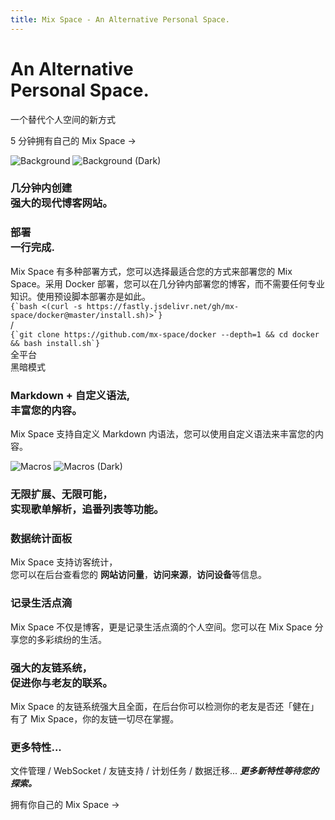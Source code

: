 ```yaml
---
title: Mix Space - An Alternative Personal Space.
---
```



<div className="home-content">
  <div className="content-container">
    <h1 className="headline">An Alternative <br className='sm:block hidden'/>Personal Space.</h1>
    <p className="subtitle">一个替代个人空间的新方式<br className='sm:block hidden'/></p>
    <p className="subtitle">
      <Link className={styles.cta} href="/docs">5 分钟拥有自己的 Mix Space <span>→</span></Link>
    </p>
  </div>
<style jsx>{`
  .content-container {
    max-width: 90rem;
    padding-left: max(env(safe-area-inset-left), 1.5rem);
    padding-right: max(env(safe-area-inset-right), 1.5rem);
    margin: 0 auto;
  }
  .features-container {
    margin: 8rem 0 0;
    padding: 4rem 0;
    background-color: #f3f4f6;
    border-bottom: 1px solid #e5e7eb;
  }
  .features-container .content-container {
    margin-top: -8rem;
  }
  :global(.dark) .features-container {
    background-color: #000;
    border-bottom: 1px solid rgb(38, 38, 38);
  }
  .headline {
    display: inline-block;
    font-size: 3.125rem;
    font-size: min(4.375rem, max(8vw, 2.5rem));
    font-weight: 700;
    font-feature-settings: initial;
    letter-spacing: -0.12rem;
    margin-left: -0.2rem;
    margin-top: 3.4rem;
    line-height: 1.1;
    background-image: linear-gradient(146deg, #000, #757a7d);
    -webkit-background-clip: text;
    -webkit-text-fill-color: transparent;
    background-clip: text;
  }
  :global(.dark) .headline {
    background-image: linear-gradient(146deg, #fff, #757a7d);
  }
  .subtitle {
    font-size: 1.3rem;
    font-size: min(1.3rem, max(3.5vw, 1.2rem));
    font-feature-settings: initial;
    line-height: 1.6;
  }
  .nextjs-link {
    color: currentColor;
    text-decoration: none;
    font-weight: 600;
  }
  :global(#docs-card) {
    color: #fff;
    text-shadow: 0 0 1rem rgba(0, 0, 0, 0.1);
  }
  :global(#docs-card img) {
    object-fit: cover;
    object-position: left;
    position: absolute;
    left: 0;
    right: 0;
    top: 0;
    bottom: 0;
    height: 100%;
    z-index: 0;
    user-select: none;
    pointer-events: none;
  }
  :global(#docs-card img:nth-child(2)) {
    display: none;
  }
  :global(.dark #docs-card img:nth-child(2)) {
    display: initial;
  }
  :global(.dark #docs-card img:nth-child(1)) {
    display: none;
  }
  :global(.feat-darkmode) {
    min-height: 300px;
  }
  :global(.feat-darkmode h3) {
    font-size: 48px;
  }
  :global(#macros-card) {
    display: flex;
    flex-direction: column;
    justify-content: center;
  }
  :global(#macros-card p) {
    max-width: 320px;
  }
  :global(#macros-card img:nth-child(2)) {
    display: none;
  }
  :global(.dark #macros-card img:nth-child(2)) {
    display: initial;
  }
  :global(.dark #macros-card img:nth-child(1)) {
    display: none;
  }
  :global(#serverless-card) {
    min-height: 240px;
  }
  :global(#serverless-card h3) {
    text-align: left;
    width: min(300px, 41%);
    min-width: 155px;
  }
  :global(#analyze-card) {
    background-image: url(/assets/high-contrast.png);
    background-position: -170px 160px;
  }
  @media screen and (max-width: 1300px) {
    :global(#analyze-card) {
      background-image: linear-gradient(to bottom, white, transparent),
        url(/assets/high-contrast.png);
    }
  }
  @media screen and (max-width: 1200px) {
    :global(.feat-darkmode h3) {
      font-size: 4vw;
      font-size: min(48px, max(4vw, 30px));
    }
    :global(#macros-card img) {
      aspect-ratio: 787/623;
      height: auto;
    }
    .headline {
      letter-spacing: -0.08rem;
    }
  }
  @media screen and (max-width: 1024px) {
    :global(#docs-card) {
      aspect-ratio: 135/86;
    }
    :global(#macros-card) {
      aspect-ratio: 8/3;
    }
    :global(#macros-card h3) {
      text-align: left;
    }
    :global(#a11y-card) {
      background-image: url(/assets/high-contrast.png);
      background-position: center 160px;
    }
  }
  @media screen and (max-width: 768px) {
    :global(#docs-card) {
      min-height: 348px;
      width: 100%;
      aspect-ratio: auto;
    }
    :global(#docs-card img) {
      object-position: -26px 0;
      width: 250%;
      max-width: initial;
    }
  }
  @media screen and (max-width: 640px) {
    :global(#macros-card) {
      aspect-ratio: 2.5/2;
      justify-content: flex-start;
      align-items: stretch;
      min-height: 350px;
    }
    :global(#macros-card h3) {
      text-align: center;
    }
    :global(#macros-card p) {
      max-width: 100%;
    }
    :global(#macros-card img) {
      position: relative;
      margin: 0.75em -1.75em 0;
      max-width: calc(100% + 3.5em);
    }
    :global(.dark #macros-card img) {
      mix-blend-mode: lighten;
    }
  }
`}</style>

  <div className="features-container">
    <div className="content-container">
      <Features>
        <Feature index={0} large centered id="docs-card" href="/docs">
          <Image src={docsCard} alt="Background" loading="eager" />
          <Image src={docsCardDark} alt="Background (Dark)" loading="eager" />
          <h3>几分钟内创建<br className="show-on-mobile"/>强大的现代博客网站。</h3>
        </Feature>
        <Feature index={1} centered className="card-with-border" href="/docs">
          <div className="h-full flex flex-col justify-between">
            <h3>部署<br className="show-on-mobile" /><span style={{ fontWeight: 300 }}>一行完成</span>.</h3>
            <div className='text-left mb-8'>
            Mix Space 有多种部署方式，您可以选择最适合您的方式来部署您的 Mix Space。采用 Docker 部署，您可以在几分钟内部署您的博客，而不需要任何专业知识。使用预设脚本部署亦是如此。
            </div>
            <div>
              <div className={styles.optimization}>
                <div style={{ fontSize: '.9rem' }} className="leading-8">
                  <code>{`bash <(curl -s https://fastly.jsdelivr.net/gh/mx-space/docker@master/install.sh)>`}</code>
                </div>
              </div>
              <div className="flex justify-center text-neutral-400 my-2">
                <span>/</span>
              </div>
              <div className={styles.optimization}>
                <div style={{ fontSize: '.9rem' }} className="leading-8">
                  <code>{`git clone https://github.com/mx-space/docker --depth=1 && cd docker && bash install.sh`}</code>
                </div>
              </div>
            </div>
          </div>
        </Feature>
        <Feature index={2} centered className="feat-darkmode" style={{
          display: 'flex',
          alignItems: 'center',
          justifyContent: 'center',
        }}>
          <motion.div
            animate={{
              backgroundPosition: ['0% 0%', '50% 40%', '50% 40%', '100% 100%'],
              backgroundImage: [`radial-gradient(farthest-corner, #e2e5ea, #e2e5ea)`, 'radial-gradient(farthest-corner, #06080a, #e2e5ea)', 'radial-gradient(farthest-corner, #06080a, #e2e5ea)', 'radial-gradient(farthest-corner, #e2e5ea, #e2e5ea)'],
            }}
            transition={{
              backgroundPosition: {
                times: [0, .5, .5, 1],
                type: 'tween',
                repeat: Infinity,
                duration: 10,
                delay: 1
              },
              backgroundImage: {
                times: [0, .2, .8, 1],
                repeat: Infinity,
                duration: 10,
                delay: 1
              },
            }}
            style={{
              top: 0,
              left: "0",
              width: '100%',
              height: '100%',
              backgroundImage: `radial-gradient(farthest-corner, #06080a, #e2e5ea)`,
              backgroundSize: '400% 400%',
              backgroundRepeat: 'no-repeat',
              position: 'absolute',
            }}
          />
          <motion.h3
            animate={{
              color: ['#dae5ff', '#fff', '#fff', '#dae5ff'],
            }}
            transition={{
              color: {
                times: [.25, .35, .7, .8],
                type: 'spring',
                repeat: Infinity,
                duration: 10,
                delay: 1
              },
            }}
            style={{
              position: 'relative',
              mixBlendMode: 'difference',
            }}
          >全平台<br/>黑暗模式</motion.h3>
        </Feature>
        <Feature index={3} large id="macros-card" href="/docs">
          <div style={{ zIndex: 2}}>
            <h3>Markdown + 自定义语法, <br/>丰富您的内容。</h3>
            <p>Mix Space 支持自定义 Markdown 内语法，您可以使用自定义语法来丰富您的内容。</p>
          </div>
          <div className="absolute w-full h-full inset-0 hidden sm:block bg-[linear-gradient(to_right,white_250px,_transparent)] dark:bg-[linear-gradient(to_right,#202020_250px,_transparent)] z-[1]"/>
          <img src="https://pan.vinua.cn/f/2XNtZ/macros.png" alt="Macros"  className="absolute w-full h-full inset-0 object-cover object-right-top z-0 dark:hidden"/>
          <img src="https://pan.vinua.cn/f/RoncO/macros-dark.png" alt="Macros (Dark)"  className="absolute w-full h-full inset-0 object-cover object-right-top z-0 hidden dark:block"/>
        </Feature>
        <Feature index={4} large id="serverless-card" style={{
          color: 'white',
          backgroundImage: 'url(https://pan.vinua.cn/f/3XXIN/serverless.png), url(https://pan.vinua.cn/f/pKbi6/gradient-bg.jpg)',
          backgroundSize: '140%, 180%',
          backgroundPosition: '130px -8px, top',
          backgroundRepeat: 'no-repeat',
          textShadow: '0 1px 6px rgb(38 59 82 / 18%)',
          aspectRatio: '1.765',
        }} href="/docs">
          <h3 style={{
            marginTop: '-2rem',
          }}>
          无限扩展、无限可能，<br className="show-on-mobile" />实现歌单解析，追番列表等功能。
          </h3>
        </Feature>
        <Feature index={6} id="analyze-card" className='card-with-border' style={{
          backgroundSize: 720,
          backgroundRepeat: 'no-repeat',
          minHeight: 288,
          backgroundImage: 'url(https://pan.vinua.cn/f/6q3hB/analyze-dashboard.png)',
        }}>
          <h3>数据统计面板</h3>
          <p>Mix Space 支持访客统计，<br className="show-on-mobile"/>您可以在后台查看您的 <b>网站访问量</b>，<b>访问来源</b>，<b>访问设备</b>等信息。</p>
        </Feature>
        <Feature index={7}>
          <h3>记录生活点滴</h3>
          <p>Mix Space 不仅是博客，更是记录生活点滴的个人空间。您可以在 Mix Space 分享您的多彩缤纷的生活。</p>
        </Feature>
        <Feature index={4}>
          <h3>强大的友链系统，<br />促进你与老友的联系。</h3>
          <p>Mix Space 的友链系统强大且全面，在后台你可以检测你的老友是否还「健在」<br /> 有了 Mix Space，你的友链一切尽在掌握。</p>
        </Feature>
        <Feature index={8} >
          <h3>更多特性...</h3>
          <p>文件管理 / WebSocket / 友链支持 / 计划任务 / 数据迁移... <strong><i>更多新特性等待您的探索。</i></strong></p>
          <p className="subtitle"><Link className="!no-underline" href="/docs">拥有你自己的 Mix Space →</Link></p>
        </Feature>
      </Features>
    </div>
  </div>
</div>
